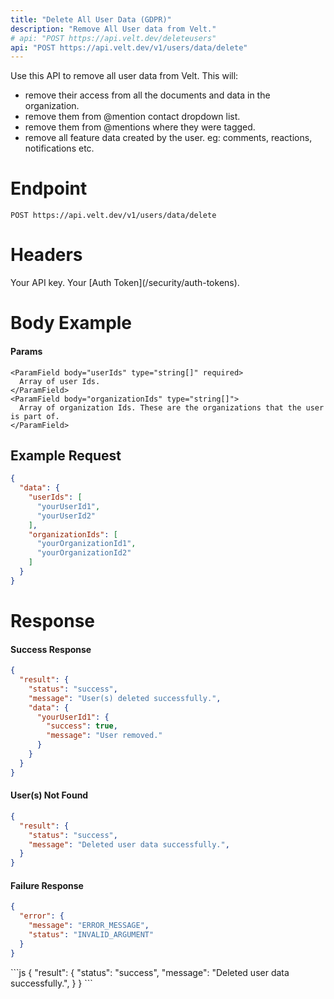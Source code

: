 ```yaml
---
title: "Delete All User Data (GDPR)"
description: "Remove All User data from Velt."
# api: "POST https://api.velt.dev/deleteusers"
api: "POST https://api.velt.dev/v1/users/data/delete"
---
```


Use this API to remove all user data from Velt. This will:
- remove their access from all the documents and data in the organization.
- remove them from @mention contact dropdown list.
- remove them from @mentions where they were tagged.
- remove all feature data created by the user. eg: comments, reactions, notifications etc.


# Endpoint
`POST https://api.velt.dev/v1/users/data/delete`


# Headers
<ParamField header="x-velt-api-key" type="string" required>
  Your API key.
</ParamField>

<ParamField header="x-velt-auth-token" type="string" required>
  Your [Auth Token](/security/auth-tokens).
</ParamField>



# Body Example

#### Params

<ParamField body="data" type="object" required>
  <Expandable title="properties">

    <ParamField body="userIds" type="string[]" required>
      Array of user Ids.
    </ParamField>
    <ParamField body="organizationIds" type="string[]">
      Array of organization Ids. These are the organizations that the user is part of.
    </ParamField>
  </Expandable>
</ParamField>


## **Example Request**

```JSON
{
  "data": {
    "userIds": [
      "yourUserId1",
      "yourUserId2"
    ],
    "organizationIds": [
      "yourOrganizationId1",
      "yourOrganizationId2"
    ]
  }
}
```

# Response

#### Success Response

```JSON
{
  "result": {
    "status": "success",
    "message": "User(s) deleted successfully.",
    "data": {
      "yourUserId1": {
        "success": true,
        "message": "User removed."
      }
    }
  }
}
```

#### User(s) Not Found

```JSON
{
  "result": {
    "status": "success",
    "message": "Deleted user data successfully.",
  }
}
```

#### Failure Response

```JSON
{
  "error": {
    "message": "ERROR_MESSAGE",
    "status": "INVALID_ARGUMENT"
  }
}
```

<ResponseExample>
```js
{
  "result": {
    "status": "success",
    "message": "Deleted user data successfully.",
  }
}
```
</ResponseExample>